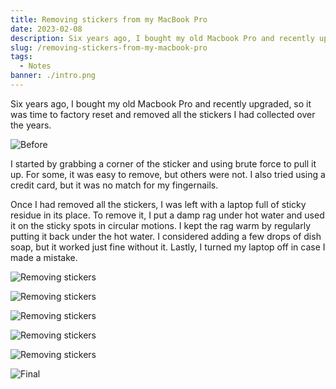 ```yaml
---
title: Removing stickers from my MacBook Pro
date: 2023-02-08
description: Six years ago, I bought my old Macbook Pro and recently upgraded, so it was time to factory reset and removed all the stickers I had collected over the years.
slug: /removing-stickers-from-my-macbook-pro
tags:
  - Notes
banner: ./intro.png
---
```


Six years ago, I bought my old Macbook Pro and recently upgraded, so it was time to factory reset and removed all the stickers I had collected over the years.

![Before](./initial.jpg)

I started by grabbing a corner of the sticker and using brute force to pull it up. For some, it was easy to remove, but others were not. I also tried using a credit card, but it was no match for my fingernails.

Once I had removed all the stickers, I was left with a laptop full of sticky residue in its place. To remove it, I put a damp rag under hot water and used it on the sticky spots in circular motions. I kept the rag warm by regularly putting it back under the hot water. I considered adding a few drops of dish soap, but it worked just fine without it. Lastly, I turned my laptop off in case I made a mistake.

![Removing stickers](./remove_1.jpg)

![Removing stickers](./remove_2.jpg)

![Removing stickers](./remove_3.jpg)

![Removing stickers](./remove_4.jpg)

![Removing stickers](./remove_5.jpg)

![Final](./final.jpg)
